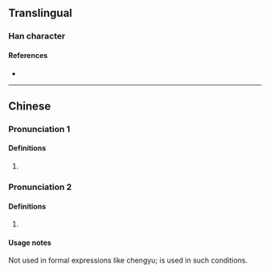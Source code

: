 {{character info/new}}
==Translingual==

===Han character===
{{Han char|rn=61|rad=心|as=13|sn=16|four=|canj=PDDO|ids=⿰忄楚}}

====References====
* {{Han ref|kx=0404.350|dkj=11297|dj=0745.010|hdz=42360.060|uh=61B7|ud=25015}}

----

==Chinese==
{{zh-forms}}

===Pronunciation 1===
{{zh-pron
|m=chǔ
|cat=
}}

====Definitions====
{{zh-hanzi}}

# {{rfdef|zh}}

===Pronunciation 2===
{{zh-pron
|m=chù
|c=co2,zeot1
|cat=v
}}

====Definitions====
{{zh-hanzi}}

# {{lb|zh|Mandarin}} {{zh-alt-form|怵}}

====Usage notes====
Not used in formal expressions like chengyu; {{zh-l|怵}} is used in such conditions.